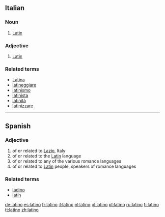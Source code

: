 {{see|Latino}}
==Italian==
===Noun===
{{it-noun|latin|m|o|i}}
# [[Latin]]

===Adjective===
{{it-adj|latin}}

# [[Latin]]

===Related terms===
*[[Latina]]
*[[latineggiare]]
*[[latinismo]]
*[[latinista]]
*[[latinità]]
*[[latinizzare]]

----

== Spanish ==
=== Adjective ===
{{es-adj|feminine=latina}}

# of or related to [[Lazio]], Italy
# of or related to the [[Latin]] language
# of or related to any of the various romance languages
# of or related to [[Latin]] people, speakers of romance languages

=== Related terms ===
* [[ladino]]
* [[latín]]

[[de:latino]]
[[es:latino]]
[[fr:latino]]
[[it:latino]]
[[nl:latino]]
[[pl:latino]]
[[pt:latino]]
[[ru:latino]]
[[fi:latino]]
[[tt:latino]]
[[zh:latino]]